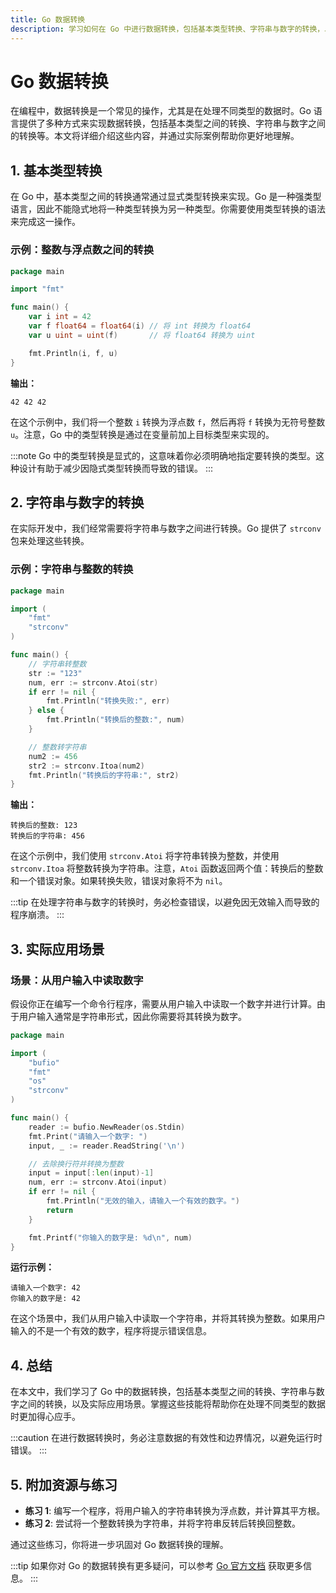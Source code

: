 ```yaml
---
title: Go 数据转换
description: 学习如何在 Go 中进行数据转换，包括基本类型转换、字符串与数字的转换，以及实际应用场景。
---
```


# Go 数据转换

在编程中，数据转换是一个常见的操作，尤其是在处理不同类型的数据时。Go 语言提供了多种方式来实现数据转换，包括基本类型之间的转换、字符串与数字之间的转换等。本文将详细介绍这些内容，并通过实际案例帮助你更好地理解。

## 1. 基本类型转换

在 Go 中，基本类型之间的转换通常通过显式类型转换来实现。Go 是一种强类型语言，因此不能隐式地将一种类型转换为另一种类型。你需要使用类型转换的语法来完成这一操作。

### 示例：整数与浮点数之间的转换

```go
package main

import "fmt"

func main() {
    var i int = 42
    var f float64 = float64(i) // 将 int 转换为 float64
    var u uint = uint(f)       // 将 float64 转换为 uint

    fmt.Println(i, f, u)
}
```

**输出：**
```
42 42 42
```

在这个示例中，我们将一个整数 `i` 转换为浮点数 `f`，然后再将 `f` 转换为无符号整数 `u`。注意，Go 中的类型转换是通过在变量前加上目标类型来实现的。

:::note
Go 中的类型转换是显式的，这意味着你必须明确地指定要转换的类型。这种设计有助于减少因隐式类型转换而导致的错误。
:::

## 2. 字符串与数字的转换

在实际开发中，我们经常需要将字符串与数字之间进行转换。Go 提供了 `strconv` 包来处理这些转换。

### 示例：字符串与整数的转换

```go
package main

import (
    "fmt"
    "strconv"
)

func main() {
    // 字符串转整数
    str := "123"
    num, err := strconv.Atoi(str)
    if err != nil {
        fmt.Println("转换失败:", err)
    } else {
        fmt.Println("转换后的整数:", num)
    }

    // 整数转字符串
    num2 := 456
    str2 := strconv.Itoa(num2)
    fmt.Println("转换后的字符串:", str2)
}
```

**输出：**
```
转换后的整数: 123
转换后的字符串: 456
```

在这个示例中，我们使用 `strconv.Atoi` 将字符串转换为整数，并使用 `strconv.Itoa` 将整数转换为字符串。注意，`Atoi` 函数返回两个值：转换后的整数和一个错误对象。如果转换失败，错误对象将不为 `nil`。

:::tip
在处理字符串与数字的转换时，务必检查错误，以避免因无效输入而导致的程序崩溃。
:::

## 3. 实际应用场景

### 场景：从用户输入中读取数字

假设你正在编写一个命令行程序，需要从用户输入中读取一个数字并进行计算。由于用户输入通常是字符串形式，因此你需要将其转换为数字。

```go
package main

import (
    "bufio"
    "fmt"
    "os"
    "strconv"
)

func main() {
    reader := bufio.NewReader(os.Stdin)
    fmt.Print("请输入一个数字: ")
    input, _ := reader.ReadString('\n')

    // 去除换行符并转换为整数
    input = input[:len(input)-1]
    num, err := strconv.Atoi(input)
    if err != nil {
        fmt.Println("无效的输入，请输入一个有效的数字。")
        return
    }

    fmt.Printf("你输入的数字是: %d\n", num)
}
```

**运行示例：**
```
请输入一个数字: 42
你输入的数字是: 42
```

在这个场景中，我们从用户输入中读取一个字符串，并将其转换为整数。如果用户输入的不是一个有效的数字，程序将提示错误信息。

## 4. 总结

在本文中，我们学习了 Go 中的数据转换，包括基本类型之间的转换、字符串与数字之间的转换，以及实际应用场景。掌握这些技能将帮助你在处理不同类型的数据时更加得心应手。

:::caution
在进行数据转换时，务必注意数据的有效性和边界情况，以避免运行时错误。
:::

## 5. 附加资源与练习

- **练习 1**: 编写一个程序，将用户输入的字符串转换为浮点数，并计算其平方根。
- **练习 2**: 尝试将一个整数转换为字符串，并将字符串反转后转换回整数。

通过这些练习，你将进一步巩固对 Go 数据转换的理解。

:::tip
如果你对 Go 的数据转换有更多疑问，可以参考 [Go 官方文档](https://golang.org/pkg/strconv/) 获取更多信息。
:::